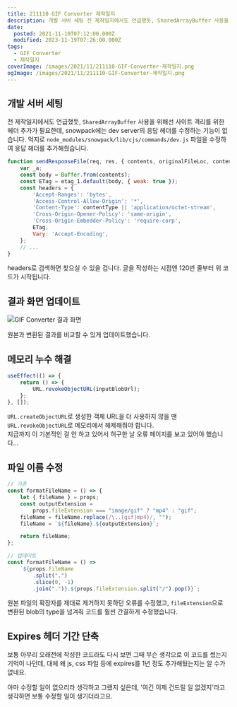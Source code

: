 ```yaml
---
title: 211110 GIF Converter 제작일지
description: 개발 서버 세팅 전 제작일지에서도 언급했듯, SharedArrayBuffer 사용을 위해선 사이트 격리를 위한 헤더 추가가 필요한데, snowpack에는 dev server의 응답 헤더를 수정하는 기능이 없습니다. 억지로 node_modules/snowpack/lib/cjs/commands/dev.js 파일을 수정하여 응답 헤더를 추가해줬습니다. function sendResponseFile(req, res, { contents, originalFileLoc, contentType }) {     var _a;     const body = Buffer.from(contents);     const ETag = etag_1.default(body,
date:
  posted: 2021-11-10T07:12:00.000Z
  modified: 2023-11-19T07:26:00.000Z
tags:
  - GIF Converter
  - 제작일지
coverImage: /images/2021/11/211110-GIF-Converter-제작일지.png
ogImage: /images/2021/11/211110-GIF-Converter-제작일지.png
---
```


## 개발 서버 세팅

전 제작일지에서도 언급했듯, `SharedArrayBuffer` 사용을 위해선 사이트 격리를 위한 헤더 추가가 필요한데, snowpack에는 dev server의 응답 헤더를 수정하는 기능이 없습니다. 억지로 `node_modules/snowpack/lib/cjs/commands/dev.js` 파일을 수정하여 응답 헤더를 추가해줬습니다.

```js
function sendResponseFile(req, res, { contents, originalFileLoc, contentType }) {
    var _a;
    const body = Buffer.from(contents);
    const ETag = etag_1.default(body, { weak: true });
    const headers = {
        'Accept-Ranges': 'bytes',
        'Access-Control-Allow-Origin': '*',
        'Content-Type': contentType || 'application/octet-stream',
        'Cross-Origin-Opener-Policy': 'same-origin',
        'Cross-Origin-Embedder-Policy': 'require-corp',
        ETag,
        Vary: 'Accept-Encoding',
    };
    // ...
}
```

headers로 검색하면 찾으실 수 있을 겁니다. 글을 작성하는 시점엔 120번 줄부터 위 코드가 시작됩니다.

## 결과 화면 업데이트

![GIF Converter 결과 화면](/images/2021/11/GIF-Converter-result.png)

원본과 변환된 결과를 비교할 수 있게 업데이트했습니다.

## 메모리 누수 해결

```js
useEffect(() => {
    return () => {
        URL.revokeObjectURL(inputBlobUrl);
    };
}, []);
```

`URL.createObjectURL`로 생성한 객체 URL을 더 사용하지 않을 땐`URL.revokeObjectURL`로 메모리에서 해제해줘야 합니다.  
지금까지 이 기본적인 걸 안 하고 있어서 허구한 날 오류 페이지를 보고 있어야 했습니다…

## 파일 이름 수정

```js
// 기존
const formatFileName = () => {
    let { fileName } = props;
    const outputExtension =
        props.fileExtension === "image/gif" ? "mp4" : "gif";
    fileName = fileName.replace(/\..(gif|mp4)/, "");
    fileName = `${fileName}.${outputExtension}`;

    return fileName;
};

// 업데이트
const formatFileName = () =>
    `${props.fileName
        .split(".")
        .slice(0, -1)
        .join(".")}.${props.fileExtension.split("/").pop()}`;
```

원본 파일의 확장자를 제대로 제거하지 못하던 오류를 수정했고, `fileExtension`으로 변환된 blob의 type을 넘겨줘 코드를 훨씬 간결하게 수정했습니다.

## Expires 헤더 기간 단축

보통 아무리 오래전에 작성한 코드라도 다시 보면 그때 무슨 생각으로 이 코드를 썼는지 기억이 나던데, 대체 왜 js, css 파일 등에 expires를 1년 정도 추가해뒀는지는 알 수가 없네요.

아마 수정할 일이 없으리라 생각하고 그랬지 싶은데, '여긴 이제 건드릴 일 없겠지'라고 생각하면 보통 수정할 일이 생기더라고요.